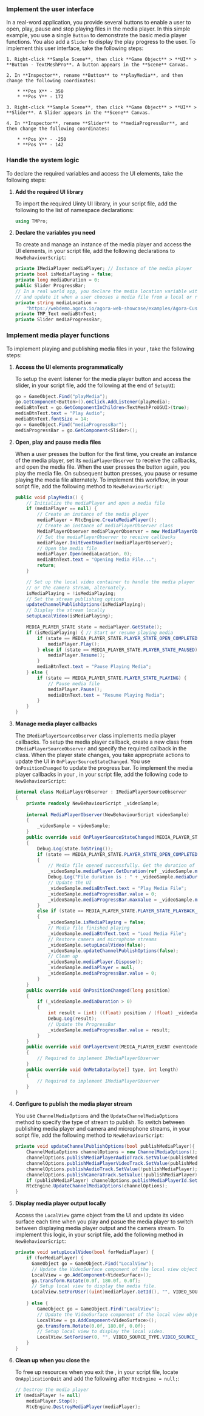 <PlatformWrapper platform="unity">
        
### Implement the user interface

In a real-word application, you provide several buttons to enable a user to open, play, pause and stop playing files in the media player. In this simple example, you use a single `Button` to demonstrate the basic media player functions. You also add a `Slider` to display the play progress to the user. To implement this user interface, take the following steps:

    1. Right-click **Sample Scene**, then click **Game Object** > **UI** > **Button - TextMeshPro**. A button appears in the **Scene** Canvas.

    2. In **Inspector**, rename **Button** to **playMedia**, and then change the following coordinates:

        * **Pos X** - 350
        * **Pos Y** - 172

    3. Right-click **Sample Scene**, then click **Game Object** > **UI** > **Slider**. A Slider appears in the **Scene** Canvas.

    4. In **Inspector**, rename **Slider** to **mediaProgressBar**, and then change the following coordinates:
    
        * **Pos X** - -250
        * **Pos Y** - 142

### Handle the system logic

To declare the required variables and access the UI elements, take the following steps:

1.  **Add the required UI library**

    To import the required Uinty UI library, in your script file, add the following to the list of namespace declarations:

    ``` csharp
    using TMPro;
    ```

2.  **Declare the variables you need**

    To create and manage an instance of the media player and access the UI elements, in your script file, add the following declarations to `NewBehaviourScript`:

    ``` csharp
    private IMediaPlayer mediaPlayer; // Instance of the media player
    private bool isMediaPlaying = false;
    private long mediaDuration = 0;
    public Slider ProgressBar;
    // In a real world app, you declare the media location variable with an empty string
    // and update it when a user chooses a media file from a local or remote source.
    private string mediaLocation =
        "https://webdemo.agora.io/agora-web-showcase/examples/Agora-Custom-VideoSource-Web/assets/sample.mp4";
    private TMP_Text mediaBtnText;
    private Slider mediaProgressBar;
    ```

### Implement media player functions

To implement playing and publishing media files in your <Vpl k="CLIENT" />, take the following steps:

1. **Access the UI elements programmatically**

   To setup the event listener for the media player button and access the slider, in your script file, add the following at the end of `SetupUI`:

    ```csharp
    go = GameObject.Find("playMedia");
    go.GetComponent<Button>().onClick.AddListener(playMedia);
    mediaBtnText = go.GetComponentInChildren<TextMeshProUGUI>(true);
    mediaBtnText.text = "Play Audio";
    mediaBtnText.fontSize = 14;
    go = GameObject.Find("mediaProgressBar");
    mediaProgressBar = go.GetComponent<Slider>();
    ```

1.  **Open, play and pause media files**

    When a user presses the button for the first time, you create an instance of the media player, set its `mediaPlayerObserver` to receive the callbacks, and open the media file. When the user presses the button again, you play the media file. On subsequent button presses, you pause or resume playing the media file alternately. To implement this workflow, in your script file, add the following method to `NewBehaviourScript`:

    ``` csharp
    public void playMedia() {
        // Initialize the mediaPlayer and open a media file
        if (mediaPlayer == null) {
            // Create an instance of the media player
            mediaPlayer = RtcEngine.CreateMediaPlayer();
            // Create an instance of mediaPlayerObserver class
            MediaPlayerObserver mediaPlayerObserver = new MediaPlayerObserver(this);
            // Set the mediaPlayerObserver to receive callbacks
            mediaPlayer.InitEventHandler(mediaPlayerObserver);
            // Open the media file
            mediaPlayer.Open(mediaLocation, 0);
            mediaBtnText.text = "Opening Media File...";
            return;
        }

        // Set up the local video container to handle the media player output
        // or the camera stream, alternately.
        isMediaPlaying = !isMediaPlaying;
        // Set the stream publishing options
        updateChannelPublishOptions(isMediaPlaying);
        // Display the stream locally
        setupLocalVideo(isMediaPlaying);

        MEDIA_PLAYER_STATE state = mediaPlayer.GetState();
        if (isMediaPlaying) { // Start or resume playing media
            if (state == MEDIA_PLAYER_STATE.PLAYER_STATE_OPEN_COMPLETED) {
                mediaPlayer.Play();
            } else if (state == MEDIA_PLAYER_STATE.PLAYER_STATE_PAUSED) {
                mediaPlayer.Resume();
            }
            mediaBtnText.text = "Pause Playing Media";
        } else {
            if (state == MEDIA_PLAYER_STATE.PLAYER_STATE_PLAYING) {
                // Pause media file
                mediaPlayer.Pause();
                mediaBtnText.text = "Resume Playing Media";
            }
        }
    }
    ```

2.  **Manage media player callbacks**

    The `IMediaPlayerSourceObserver` class implements media player callbacks. To setup the media player callback, create a new class from `IMediaPlayerSourceObserver` and specify the required callback in the class. When the player state changes, you take appropriate actions to update the UI in `OnPlayerSourceStateChanged`. You use `OnPositionChanged` to update the progress bar. To implement the media player callbacks in your <Vpl k="CLIENT" />, in your script file, add the following code to `NewBehaviourScript`:

    ``` csharp
    internal class MediaPlayerObserver : IMediaPlayerSourceObserver
    {
        private readonly NewBehaviourScript _videoSample;
        
        internal MediaPlayerObserver(NewBehaviourScript videoSample)
        {
            _videoSample = videoSample;
        }
        public override void OnPlayerSourceStateChanged(MEDIA_PLAYER_STATE state, MEDIA_PLAYER_ERROR error) 
        {
            Debug.Log(state.ToString());
            if (state == MEDIA_PLAYER_STATE.PLAYER_STATE_OPEN_COMPLETED) 
            {
                // Media file opened successfully. Get the duration of file to setup the progress bar.
                _videoSample.mediaPlayer.GetDuration(ref _videoSample.mediaDuration);
                Debug.Log("File duration is : " + _videoSample.mediaDuration);
                // Update the UI
                _videoSample.mediaBtnText.text = "Play Media File";
                _videoSample.mediaProgressBar.value = 0;
                _videoSample.mediaProgressBar.maxValue = _videoSample.mediaDuration/1000;
            }
            else if (state == MEDIA_PLAYER_STATE.PLAYER_STATE_PLAYBACK_ALL_LOOPS_COMPLETED) 
            {
                _videoSample.isMediaPlaying = false;
                // Media file finished playing
                _videoSample.mediaBtnText.text = "Load Media File";
                // Restore camera and microphone streams
                _videoSample.setupLocalVideo(false);
                _videoSample.updateChannelPublishOptions(false);
                // Clean up
                _videoSample.mediaPlayer.Dispose();
                _videoSample.mediaPlayer = null;
                _videoSample.mediaProgressBar.value = 0;
            }
        }
        public override void OnPositionChanged(long position) 
        {
            if (_videoSample.mediaDuration > 0) 
            {
                int result = (int) ((float) position / (float) _videoSample.mediaDuration * 100);
                Debug.Log(result);
                // Update the ProgressBar
                _videoSample.mediaProgressBar.value = result;
            }
        }
        public override void OnPlayerEvent(MEDIA_PLAYER_EVENT eventCode, long elapsedTime, string message) 
        {
            // Required to implement IMediaPlayerObserver
        }
        public override void OnMetaData(byte[] type, int length) 
        {
            // Required to implement IMediaPlayerObserver
        }
    }
    ```

3.  **Configure <Vg k="ENGINE" /> to publish the media player stream**

    You use `ChannelMediaOptions` and the `UpdateChannelMediaOptions` method to specify the type of stream to publish. To switch between publishing media player and camera and microphone streams, in your script file, add the following method to `NewBehaviourScript`:

    ``` csharp
    private void updateChannelPublishOptions(bool publishMediaPlayer){
        ChannelMediaOptions channelOptions = new ChannelMediaOptions();
        channelOptions.publishMediaPlayerAudioTrack.SetValue(publishMediaPlayer);
        channelOptions.publishMediaPlayerVideoTrack.SetValue(publishMediaPlayer);
        channelOptions.publishAudioTrack.SetValue(!publishMediaPlayer);
        channelOptions.publishCameraTrack.SetValue(!publishMediaPlayer);
        if (publishMediaPlayer) channelOptions.publishMediaPlayerId.SetValue(mediaPlayer.GetId());
        RtcEngine.UpdateChannelMediaOptions(channelOptions);
    }
    ```

4.  **Display media player output locally**

    Access the `LocalView` game object from the UI and update its video surface each time when you play and pasue the media player to switch between displaying media player output and the camera stream. To implement this logic, in your script file, add the following method in `NewBehaviourScript`:

    ``` csharp
    private void setupLocalVideo(bool forMediaPlayer) {
        if (forMediaPlayer) {
          GameObject go = GameObject.Find("LocalView");
          // Update the VideoSurface component of the local view object.
          LocalView = go.AddComponent<VideoSurface>();
          go.transform.Rotate(0.0f, 180.0f, 0.0f);
          // Setup local view to display the media file.
          LocalView.SetForUser((uint)mediaPlayer.GetId(), "", VIDEO_SOURCE_TYPE.VIDEO_SOURCE_MEDIA_PLAYER);
            
        } else {
            GameObject go = GameObject.Find("LocalView");
            // Update the VideoSurface component of the local view object.
            LocalView = go.AddComponent<VideoSurface>();
            go.transform.Rotate(0.0f, 180.0f, 0.0f);
            // Setup local view to display the local video.
            LocalView.SetForUser(0, "", VIDEO_SOURCE_TYPE.VIDEO_SOURCE_CAMERA_PRIMARY);
        }
    }
    ```
6.  **Clean up when you close the <Vpl k="CLIENT" />**

    To free up resources when you exit the <Vpl k="CLIENT" />, in your script file, locate `OnApplicationQuit` and add the following after `RtcEngine = null;`:

    ``` csharp
    // Destroy the media player
    if (mediaPlayer != null)
        mediaPlayer.Stop();
        RtcEngine.DestroyMediaPlayer(mediaPlayer);
    ```
</PlatformWrapper>
